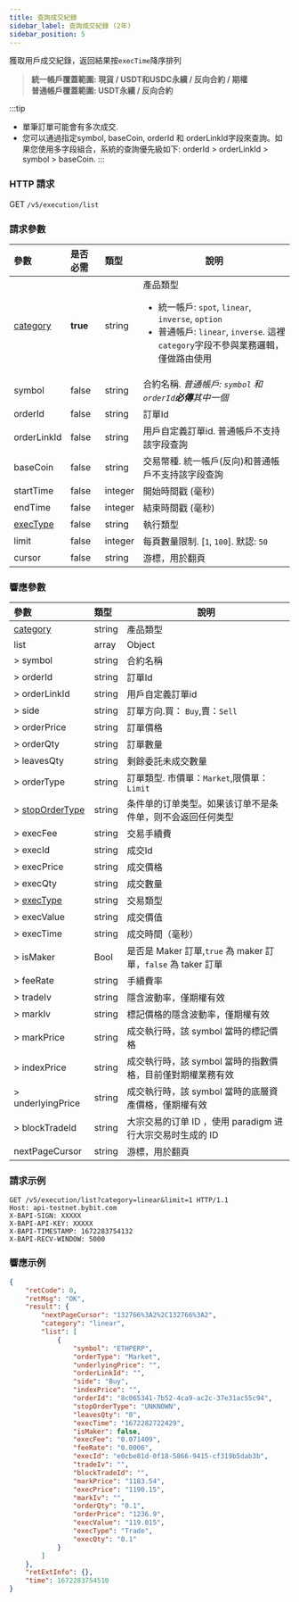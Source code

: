 ```yaml
---
title: 查詢成交紀錄
sidebar_label: 查詢成交紀錄 (2年)
sidebar_position: 5
---
```


獲取用戶成交紀錄，返回結果按`execTime`降序排列
> **統一帳戶覆蓋範圍: 現貨 / USDT和USDC永續 / 反向合約 / 期權**<br/>
> **普通帳戶覆蓋範圍: USDT永續 / 反向合約**

:::tip
* 單筆訂單可能會有多次成交.
* 您可以通過指定symbol, baseCoin, orderId 和 orderLinkId字段來查詢。如果您使用多字段組合，系統的查詢優先級如下: orderId > orderLinkId > symbol > baseCoin.
:::

### HTTP 請求
GET `/v5/execution/list`

### 請求參數
| 參數 | 是否必需 | 類型 | 說明|
|:----- |:-------|:-----|------ |
|[category](../enum#category) |**true** |string |產品類型 <ul><li>統一帳戶: `spot`, `linear`, `inverse`, `option`</li><li>普通帳戶: `linear`, `inverse`. 這裡`category`字段不參與業務邏輯，僅做路由使用</li></ul> |
|symbol |false |string |合約名稱. _普通帳戶: `symbol` 和 `orderId`**必傳**其中一個_ |
|orderId |false |string |訂單Id |
|orderLinkId |false |string |用戶自定義訂單id. 普通帳戶不支持該字段查詢 |
|baseCoin |false |string |交易幣種. 統一帳戶(反向)和普通帳戶不支持該字段查詢|
|startTime |false |integer |開始時間戳 (毫秒)|
|endTime |false |integer |結束時間戳 (毫秒)|
|[execType](../enum#exectype) |false |string |執行類型|
|limit |false |integer |每頁數量限制. [`1`, `100`]. 默認: `50`|
|cursor |false |string |游標，用於翻頁|

### 響應參數
| 參數 | 類型 | 說明|
|:----- |:-----|----- |
| [category](../enum#category) | string  | 產品類型 |
| list | array | Object |
|> symbol |string |合約名稱|
|> orderId |string |訂單Id |
|> orderLinkId |string |用戶自定義訂單id|
|> side |string |訂單方向.買： `Buy`,賣：`Sell` |
|> orderPrice |string |訂單價格 |
|> orderQty |string |訂單數量 |
|> leavesQty |string |剩餘委託未成交數量|
|> orderType |string |訂單類型. 市價單：`Market`,限價單：`Limit` |
|> [stopOrderType](../enum#stopordertype) |string |条件单的订单类型。如果该订单不是条件单，则不会返回任何类型 |
|> execFee |string |交易手續費|
|> execId |string |成交Id |
|> execPrice |string |成交價格 |
|> execQty |string |成交數量 |
|> [execType](../enum#exectype) |string |交易類型|
|> execValue |string |成交價值 |
|> execTime |string |成交時間（毫秒） |
|> isMaker |Bool |是否是 Maker 訂單,`true` 為 maker 訂單，`false` 為 taker 訂單 |
|> feeRate |string |手續費率 |
|> tradeIv |string |隱含波動率，僅期權有效 |
|> markIv |string |標記價格的隱含波動率，僅期權有效 |
|> markPrice |string |成交執行時，該 symbol 當時的標記價格 |
|> indexPrice |string |成交執行時，該 symbol 當時的指數價格，目前僅對期權業務有效 |
|> underlyingPrice |string |成交執行時，該 symbol 當時的底層資產價格，僅期權有效|
|> blockTradeId |string |大宗交易的订单 ID ，使用 paradigm 进行大宗交易时生成的 ID |
|nextPageCursor |string |游標，用於翻頁|

### 請求示例

```http
GET /v5/execution/list?category=linear&limit=1 HTTP/1.1
Host: api-testnet.bybit.com
X-BAPI-SIGN: XXXXX
X-BAPI-API-KEY: XXXXX
X-BAPI-TIMESTAMP: 1672283754132
X-BAPI-RECV-WINDOW: 5000
```

### 響應示例

```json
{
    "retCode": 0,
    "retMsg": "OK",
    "result": {
        "nextPageCursor": "132766%3A2%2C132766%3A2",
        "category": "linear",
        "list": [
            {
                "symbol": "ETHPERP",
                "orderType": "Market",
                "underlyingPrice": "",
                "orderLinkId": "",
                "side": "Buy",
                "indexPrice": "",
                "orderId": "8c065341-7b52-4ca9-ac2c-37e31ac55c94",
                "stopOrderType": "UNKNOWN",
                "leavesQty": "0",
                "execTime": "1672282722429",
                "isMaker": false,
                "execFee": "0.071409",
                "feeRate": "0.0006",
                "execId": "e0cbe81d-0f18-5866-9415-cf319b5dab3b",
                "tradeIv": "",
                "blockTradeId": "",
                "markPrice": "1183.54",
                "execPrice": "1190.15",
                "markIv": "",
                "orderQty": "0.1",
                "orderPrice": "1236.9",
                "execValue": "119.015",
                "execType": "Trade",
                "execQty": "0.1"
            }
        ]
    },
    "retExtInfo": {},
    "time": 1672283754510
}
```